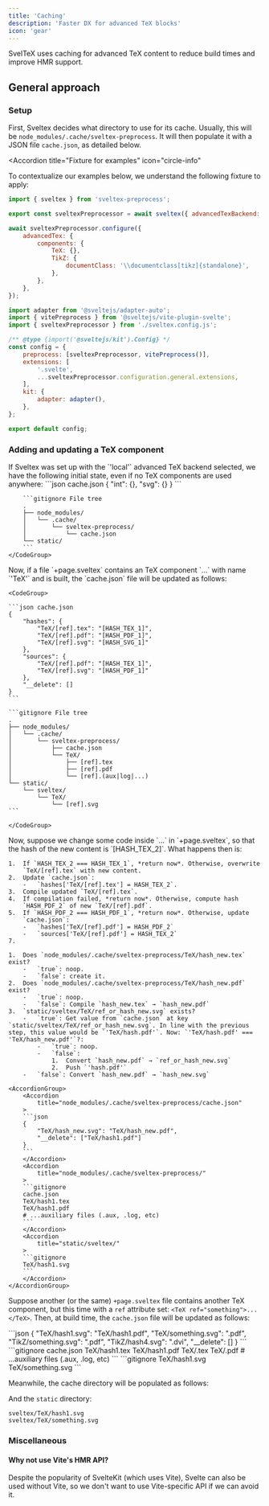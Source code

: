 ```yaml
---
title: 'Caching'
description: 'Faster DX for advanced TeX blocks'
icon: 'gear'
---
```


SvelTeX uses caching for advanced TeX content to reduce build times and improve
HMR support.

## General approach

### Setup

First, Sveltex decides what directory to use for its cache. Usually, this will
be `node_modules/.cache/sveltex-preprocess`. It will then populate it with a
JSON file `cache.json`, as detailed below.

<Accordion
    title="Fixture for examples"
    icon="circle-info"
>
To contextualize our examples below, we understand the following fixture to
apply:
<CodeGroup>

```js sveltex.config.js
import { sveltex } from 'sveltex-preprocess';

export const sveltexPreprocessor = await sveltex({ advancedTexBackend: 'local' })

await sveltexPreprocessor.configure({
    advancedTex: {
        components: {
            TeX: {},
            TikZ: {
                documentClass: '\\documentclass[tikz]{standalone}',
            },
        },
    },
});
```

```js svelte.config.js
import adapter from '@sveltejs/adapter-auto';
import { vitePreprocess } from '@sveltejs/vite-plugin-svelte';
import { sveltexPreprocessor } from './sveltex.config.js';

/** @type {import('@sveltejs/kit').Config} */
const config = {
    preprocess: [sveltexPreprocessor, vitePreprocess()],
    extensions: [
        '.svelte',
        ...sveltexPreprocessor.configuration.general.extensions,
    ],
    kit: {
        adapter: adapter(),
    },
};

export default config;
```

</CodeGroup>
</Accordion>

### Adding and updating a TeX component

<Steps>
<Step title="Initial state">
    If Sveltex was set up with the `'local'` advanced TeX backend selected, we have
    the following initial state, even if no TeX components are used anywhere:
    <CodeGroup>
        ```json cache.json
        {
            "int": {},
            "svg": {}
        }
        ```

        ```gitignore File tree
        .
        ├── node_modules/
        │   └── .cache/
        │       └── sveltex-preprocess/
        │           └── cache.json
        └── static/
        ```
    </CodeGroup>

</Step>
<Step title="Add TeX component">
    Now, if a file `+page.sveltex` contains an TeX component `<TeX>...</TeX>` with name
    `'TeX'` and is built, the `cache.json` file will be updated as follows:

    <CodeGroup>

    ```json cache.json
    {
        "hashes": {
            "TeX/[ref].tex": "[HASH_TEX_1]",
            "TeX/[ref].pdf": "[HASH_PDF_1]",
            "TeX/[ref].svg": "[HASH_SVG_1]"
        },
        "sources": {
            "TeX/[ref].pdf": "[HASH_TEX_1]",
            "TeX/[ref].svg": "[HASH_PDF_1]"
        },
        "__delete": []
    }
    ```

    ```gitignore File tree
    .
    ├── node_modules/
    │   └── .cache/
    │       └── sveltex-preprocess/
    │           ├── cache.json
    │           └── TeX/
    │               ├── [ref].tex
    │               ├── [ref].pdf
    │               └── [ref].(aux|log|...)
    └── static/
        └── sveltex/
            └── TeX/
                └── [ref].svg
    ```

    </CodeGroup>

</Step>
<Step title="Update TeX component content">
    Now, suppose we change some code inside `<TeX>...</TeX>` in `+page.sveltex`,
    so that the hash of the new content is `[HASH_TEX_2]`. What happens then is:

    1.  If `HASH_TEX_2 === HASH_TEX_1`, *return now*. Otherwise, overwrite
        `TeX/[ref].tex` with new content.
    2.  Update `cache.json`:
        -   `hashes['TeX/[ref].tex'] = HASH_TEX_2`.
    3.  Compile updated `TeX/[ref].tex`.
    4.  If compilation failed, *return now*. Otherwise, compute hash
        `HASH_PDF_2` of new `TeX/[ref].pdf`.
    5.  If `HASH_PDF_2 === HASH_PDF_1`, *return now*. Otherwise, update
        `cache.json`:
        -   `hashes['TeX/[ref].pdf'] = HASH_PDF_2`
        -   `sources['TeX/[ref].pdf'] = HASH_TEX_2`
    7.

    1.  Does `node_modules/.cache/sveltex-preprocess/TeX/hash_new.tex` exist?
        -   `true`: noop.
        -   `false`: create it.
    2.  Does `node_modules/.cache/sveltex-preprocess/TeX/hash_new.pdf` exist?
        -   `true`: noop.
        -   `false`: Compile `hash_new.tex` → `hash_new.pdf`
    3.  `static/sveltex/TeX/ref_or_hash_new.svg` exists?
        -   `true`: Get value from `cache.json` at key `static/sveltex/TeX/ref_or_hash_new.svg`. In line with the previous step, this value would be `'TeX/hash.pdf'`. Now: `'TeX/hash.pdf' === 'TeX/hash_new.pdf'`?:
            -   `true`: noop.
            -   `false`:
                1.  Convert `hash_new.pdf` → `ref_or_hash_new.svg`
                2.  Push `'hash.pdf'`
        -   `false`: Convert `hash_new.pdf` → `hash_new.svg`

    <AccordionGroup>
        <Accordion
            title="node_modules/.cache/sveltex-preprocess/cache.json"
        >
        ```json
        {
            "TeX/hash_new.svg": "TeX/hash_new.pdf",
            "__delete": ["TeX/hash1.pdf"]
        }
        ```
        </Accordion>
        <Accordion
            title="node_modules/.cache/sveltex-preprocess/"
        >
        ```gitignore
        cache.json
        TeX/hash1.tex
        TeX/hash1.pdf
        # ...auxiliary files (.aux, .log, etc)
        ```
        </Accordion>
        <Accordion
            title="static/sveltex/"
        >
        ```gitignore
        TeX/hash1.svg
        ```
        </Accordion>
    </AccordionGroup>

</Step>
</Steps>

Suppose another (or the same) `+page.sveltex` file contains another TeX
component, but this time with a `ref` attribute set:
`<TeX ref="something">...</TeX>`. Then, at build time, the `cache.json` file
will be updated as follows:

<AccordionGroup>
<Accordion
    title="node_modules/.cache/sveltex-preprocess/cache.json"
>
```json
{
    "TeX/hash1.svg": "TeX/hash1.pdf",
    "TeX/something.svg": "<hash2>.pdf",
    "TikZ/something.svg": "<hash3>.pdf",
    "TikZ/hash4.svg": "<hash4>.dvi",
    "__delete": []
}
```
</Accordion>
<Accordion
    title="node_modules/.cache/sveltex-preprocess/"
>
```gitignore
cache.json
TeX/hash1.tex
TeX/hash1.pdf
TeX/<hash2>.tex
TeX/<hash2>.pdf
# ...auxiliary files (.aux, .log, etc)
```
</Accordion>
<Accordion
    title="static/sveltex/"
>
```gitignore
TeX/hash1.svg
TeX/something.svg
```
</Accordion>
</AccordionGroup>

Meanwhile, the cache directory will be populated as follows:

And the `static` directory:

```gitignore
sveltex/TeX/hash1.svg
sveltex/TeX/something.svg
```

### Miscellaneous

#### Why not use Vite's HMR API?

Despite the popularity of SvelteKit (which uses Vite), Svelte can also be used
without Vite, so we don't want to use Vite-specific API if we can avoid it.
